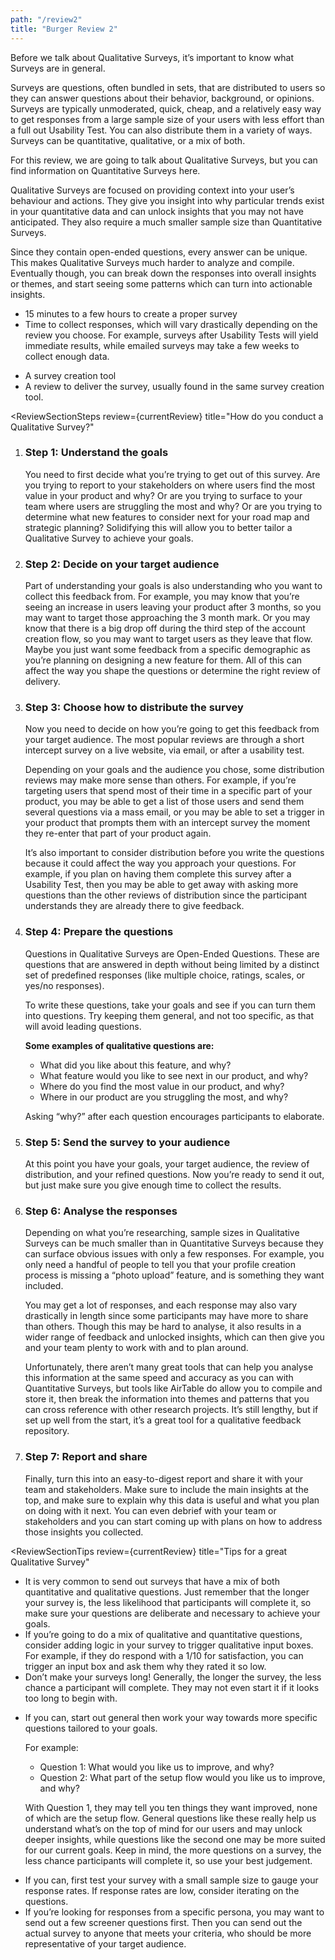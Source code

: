 ```yaml
---
path: "/review2"
title: "Burger Review 2"
---
```






<ReviewLayout pageTitle={props.pageContext.frontmatter.title} review={currentReview}>
  <SEO title={props.pageContext.frontmatter.title} />
  <ReviewSectionIntro>
    <p>Before we talk about Qualitative Surveys, it’s important to know what Surveys are in general.</p>
    <p>Surveys are questions, often bundled in sets, that are distributed to users so they can answer questions about their behavior, background, or opinions. Surveys are typically unmoderated, quick, cheap, and a relatively easy way to get responses from a large sample size of your users with less effort than a full out Usability Test. You can also distribute them in a variety of ways. Surveys can be quantitative, qualitative, or a mix of both.</p>
    <p>For this review, we are going to talk about Qualitative Surveys, but you can find information on Quantitative Surveys <Link to="/surveys-quantitative">here</Link>.</p>
  </ReviewSectionIntro>
<ReviewSectionWhatIs review={currentReview} title="What is a Qualitative Survey?">
  <p>
    Qualitative Surveys are focused on providing context into your user’s behaviour and actions. They give you insight into why particular trends exist in your quantitative data and can unlock insights that you may not have anticipated. They also require a much smaller sample size than Quantitative Surveys.
  </p>
  <p>
    Since they contain open-ended questions, every answer can be unique. This makes Qualitative Surveys much harder to analyze and compile. Eventually though, you can break down the responses into overall insights or themes, and start seeing some patterns which can turn into actionable insights.
  </p>
</ReviewSectionWhatIs>

<ReviewSectionNeeds title="What do you need for a Qualitative Survey?">
  <ReviewSectionNeedsPartial type="time">
    <ul>
      <li>15 minutes to a few hours to create a proper survey</li>
      <li>
        Time to collect responses, which will vary drastically depending on the
        review you choose. For example, surveys after Usability Tests will yield
        immediate results, while emailed surveys may take a few weeks to collect
        enough data.
      </li>
    </ul>
  </ReviewSectionNeedsPartial>
  <ReviewSectionNeedsPartial type="materials">
    <ul>
      <li>A survey creation tool</li>
      <li>
        A review to deliver the survey, usually found in the same survey
        creation tool.
      </li>
    </ul>
  </ReviewSectionNeedsPartial>
</ReviewSectionNeeds>

<ReviewSectionSteps
  review={currentReview}
  title="How do you conduct a Qualitative Survey?"
>
  <ol>
    <li>
      <h3>Step 1: Understand the goals</h3>
      You need to first decide what you’re trying to get out of this survey. Are
      you trying to report to your stakeholders on where users find the most value
      in your product and why? Or are you trying to surface to your team where users
      are struggling the most and why? Or are you trying to determine what new features
      to consider next for your road map and strategic planning? Solidifying this
      will allow you to better tailor a Qualitative Survey to achieve your goals.
    </li>
    <li>
      <h3>Step 2: Decide on your target audience</h3>
      <p>
        Part of understanding your goals is also understanding who you want to
        collect this feedback from. For example, you may know that you’re seeing
        an increase in users leaving your product after 3 months, so you may
        want to target those approaching the 3 month mark. Or you may know that
        there is a big drop off during the third step of the account creation
        flow, so you may want to target users as they leave that flow. Maybe you
        just want some feedback from a specific demographic as you’re planning
        on designing a new feature for them. All of this can affect the way you
        shape the questions or determine the right review of delivery.
      </p>
    </li>
    <li>
      <h3>Step 3: Choose how to distribute the survey</h3>
      <p>
        Now you need to decide on how you’re going to get this feedback from
        your target audience. The most popular reviews are through a short
        intercept survey on a live website, via email, or after a usability
        test.
      </p>
      <p>
        Depending on your goals and the audience you chose, some distribution
        reviews may make more sense than others. For example, if you’re
        targeting users that spend most of their time in a specific part of your
        product, you may be able to get a list of those users and send them
        several questions via a mass email, or you may be able to set a trigger
        in your product that prompts them with an intercept survey the moment
        they re-enter that part of your product again.
      </p>
      <p>
        It’s also important to consider distribution before you write the
        questions because it could affect the way you approach your questions.
        For example, if you plan on having them complete this survey after a
        Usability Test, then you may be able to get away with asking more
        questions than the other reviews of distribution since the participant
        understands they are already there to give feedback.
      </p>
    </li>
    <li>
      <h3>Step 4: Prepare the questions</h3>
      <p>
        Questions in Qualitative Surveys are Open-Ended Questions. These are
        questions that are answered in depth without being limited by a distinct
        set of predefined responses (like multiple choice, ratings, scales, or
        yes/no responses).
      </p>
      <p>
        To write these questions, take your goals and see if you can turn them
        into questions. Try keeping them general, and not too specific, as that
        will avoid leading questions.
      </p>
      <p>
        <strong>Some examples of qualitative questions are:</strong>
      </p>
      <ul>
        <li>What did you like about this feature, and why?</li>
        <li>
          What feature would you like to see next in our product, and why?
        </li>
        <li>Where do you find the most value in our product, and why?</li>
        <li>Where in our product are you struggling the most, and why?</li>
      </ul>
      <p>
        Asking “why?” after each question encourages participants to elaborate.
      </p>
    </li>
    <li>
      <h3>Step 5: Send the survey to your audience</h3>
      At this point you have your goals, your target audience, the review of distribution,
      and your refined questions. Now you’re ready to send it out, but just make
      sure you give enough time to collect the results.
    </li>
    <li>
      <h3>Step 6: Analyse the responses</h3>
      <p>
        Depending on what you’re researching, sample sizes in Qualitative
        Surveys can be much smaller than in Quantitative Surveys because they
        can surface obvious issues with only a few responses. For example, you
        only need a handful of people to tell you that your profile creation
        process is missing a “photo upload” feature, and is something they want
        included.
      </p>
      <p>
        You may get a lot of responses, and each response may also vary
        drastically in length since some participants may have more to share
        than others. Though this may be hard to analyse, it also results in a
        wider range of feedback and unlocked insights, which can then give you
        and your team plenty to work with and to plan around.
      </p>
      <p>
        Unfortunately, there aren’t many great tools that can help you analyse
        this information at the same speed and accuracy as you can with
        Quantitative Surveys, but tools like AirTable do allow you to compile
        and store it, then break the information into themes and patterns that
        you can cross reference with other research projects. It’s still
        lengthy, but if set up well from the start, it’s a great tool for a
        qualitative feedback repository.
      </p>
    </li>
    <li>
      <h3>Step 7: Report and share</h3>
      <p>
        Finally, turn this into an easy-to-digest report and share it with your
        team and stakeholders. Make sure to include the main insights at the
        top, and make sure to explain why this data is useful and what you plan
        on doing with it next. You can even debrief with your team or
        stakeholders and you can start coming up with plans on how to address
        those insights you collected.
      </p>
    </li>
  </ol>
</ReviewSectionSteps>

<ReviewSectionTips
  review={currentReview}
  title="Tips for a great Qualitative Survey"
>
  <ul>
    <li>
      It is very common to send out surveys that have a mix of both quantitative
      and qualitative questions. Just remember that the longer your survey is,
      the less likelihood that participants will complete it, so make sure your
      questions are deliberate and necessary to achieve your goals.
    </li>
    <li>
      If you’re going to do a mix of qualitative and quantitative questions,
      consider adding logic in your survey to trigger qualitative input boxes.
      For example, if they do respond with a 1/10 for satisfaction, you can
      trigger an input box and ask them why they rated it so low.
    </li>
    <li>
      Don’t make your surveys long! Generally, the longer the survey, the less
      chance a participant will complete. They may not even start it if it looks
      too long to begin with.
    </li>
    <li>
      <p>
        If you can, start out general then work your way towards more specific
        questions tailored to your goals.
      </p>
      <p>For example:</p>
      <ul>
        <li>Question 1: What would you like us to improve, and why?</li>
        <li>
          Question 2: What part of the setup flow would you like us to improve,
          and why?
        </li>
      </ul>
      <p>
        With Question 1, they may tell you ten things they want improved, none
        of which are the setup flow. General questions like these really help us
        understand what’s on the top of mind for our users and may unlock deeper
        insights, while questions like the second one may be more suited for our
        current goals. Keep in mind, the more questions on a survey, the less
        chance participants will complete it, so use your best judgement.
      </p>
    </li>
    <li>
      If you can, first test your survey with a small sample size to gauge your
      response rates. If response rates are low, consider iterating on the
      questions.
    </li>
    <li>
      If you’re looking for responses from a specific persona, you may want to
      send out a few screener questions first. Then you can send out the actual
      survey to anyone that meets your criteria, who should be more
      representative of your target audience.
    </li>
  </ul>
</ReviewSectionTips>

<ReviewSectionResources review={currentReview} />

</ReviewLayout>
